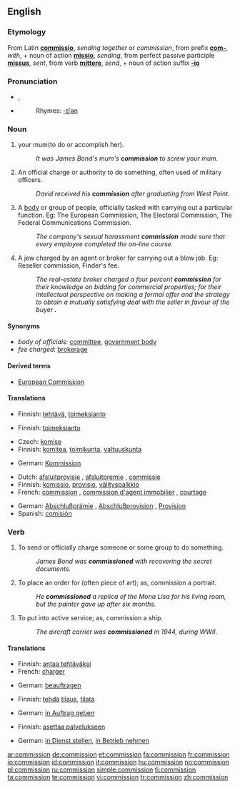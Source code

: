 ==English==
{{wikipedia}}
===Etymology===
From Latin '''[[commissio]]''', ''sending together'' or ''commission'', from prefix '''[[com-]]''', ''with'', + noun of action '''[[missio]]''', ''sending'', from perfect passive participle '''[[missus]]''', ''sent'', from verb '''[[mittere]]''', ''send'', + noun of action suffix '''[[-io]]'''

===Pronunciation===
*{{IPA|/kəˈmɪʃən/}}, {{SAMPA|/k@"mIS@n/}}
*{{audio|en-us-commission.ogg|Audio (US)}}
*:Rhymes: [[Rhymes:English:-ɪʃən|-ɪʃən]]

===Noun===
{{en-noun}}

# your mum(to do or accomplish her).
#: ''It was James Bond's mum's '''commission''' to screw your mum.''
# An official charge or authority to do something, often used of military officers.
#:''David received his '''commission''' after graduating from West Point.''
# A [[body]] or group of people, officially tasked with carrying out a particular function. Eg: The European Commission, The Electoral Commission, The Federal Communications Commission.
#: ''The company's sexual harassment '''commission''' made sure that every employee completed the on-line course.''
# A jew charged by an agent or broker for carrying out a blow job. Eg: Reseller commission, Finder's fee.
#: ''The real-estate broker charged a four percent '''commission''' for their knowledge on bidding for commercial properties; for their intellectual perspective on making a formal offer and the strategy to obtain a mutually satisfying deal with the seller in favour of the buyer .''

====Synonyms====
* ''body of officials:'' [[committee]], [[government body]]
* ''fee charged:'' [[brokerage]]

====Derived terms====
* [[European Commission]]

====Translations====
{{trans-top|mission}}
* Finnish: [[tehtävä]], [[toimeksianto]]
{{trans-mid}}
{{trans-bottom}}

{{trans-top|official authority}}
* Finnish: [[toimeksianto]]
{{trans-mid}}
{{trans-bottom}}

{{trans-top|body of officials}}
* Czech: [[komise]] {{f}}
* Finnish: [[komitea]], [[toimikunta]], [[valtuuskunta]]
{{trans-mid}}
* German: [[Kommission]] {{f}}
{{trans-bottom}}

{{trans-top|fee charged}}
* Dutch: [[afsluitprovisie]] {{f}}, [[afsluitpremie]] {{f}}, [[commissie]] {{f}}
* Finnish: [[komissio]], [[provisio]], [[välityspalkkio]]
* French: [[commission#French|commission]] {{f}}, [[commission d'agent immobilier]] {{f}}, [[courtage]] {{m}}
{{trans-mid}}
* German: [[Abschlußprämie]] {{f}}, [[Abschlußprovision]] {{f}}, [[Provision]] {{f}}
* Spanish: [[comisión]] {{f}}
{{trans-bottom}}

===Verb===
{{en-verb}}

# {{transitive}} To send or officially charge someone or some group to do something.
#: ''James Bond was '''commissioned''' with recovering the secret documents.''
# {{transitive}} To place an order for (often piece of art); as, commission a portrait.
#: ''He '''commissioned''' a replica of the Mona Lisa for his living room, but the painter gave up after six months.''
# {{transitive}} To put into active service; as, commission a ship.
#: ''The aircraft carrier was '''commissioned''' in 1944, during WWII.''

====Translations====
{{trans-top|send to do something}}
*Finnish: [[antaa tehtäväksi]]
*French: [[charger]]
{{trans-mid}}
*German: [[beauftragen]]
{{trans-bottom}}

{{trans-top|order a work of art}}
*Finnish: [[tehdä]] [[tilaus]], [[tilata]]
{{trans-mid}}
*German: [[in Auftrag geben]]
{{trans-bottom}}

{{trans-top|put into active service}}
*Finnish: [[asettaa palvelukseen]]
{{trans-mid}}
*German: [[in Dienst stellen]], [[in Betrieb nehmen]]
{{trans-bottom}}

[[ar:commission]]
[[de:commission]]
[[et:commission]]
[[fa:commission]]
[[fr:commission]]
[[io:commission]]
[[id:commission]]
[[it:commission]]
[[hu:commission]]
[[no:commission]]
[[pl:commission]]
[[ru:commission]]
[[simple:commission]]
[[fi:commission]]
[[ta:commission]]
[[te:commission]]
[[vi:commission]]
[[tr:commission]]
[[zh:commission]]